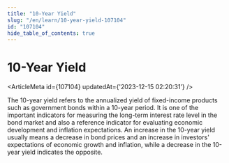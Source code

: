 ```yaml
---
title: "10-Year Yield"
slug: "/en/learn/10-year-yield-107104"
id: "107104"
hide_table_of_contents: true
---
```



# 10-Year Yield

<ArticleMeta id={107104} updatedAt={'2023-12-15 02:20:31'} />
<div className='border-solid border-b border-t-0 my-4 border-[var(--ifm-color-gray-300)]' />

The 10-year yield refers to the annualized yield of fixed-income products such as government bonds within a 10-year period. It is one of the important indicators for measuring the long-term interest rate level in the bond market and also a reference indicator for evaluating economic development and inflation expectations. An increase in the 10-year yield usually means a decrease in bond prices and an increase in investors' expectations of economic growth and inflation, while a decrease in the 10-year yield indicates the opposite.
